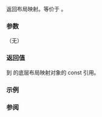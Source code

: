 {{cpp/container/mdspan/title|mapping}}
{{cpp/container/mdspan/navbar}}
{{ddcl|since=c++23|
constexpr const mapping_type&amp; mapping() const noexcept;
}}

返回布局映射。等价于 {{box|{{c/core|return}}{{tt|&amp;#32;}}{{rlpi|/#Data members|map_}}{{c/core|;}}}}。

===参数===
（无）

===返回值===
到 {{rlpt|/#数据成员|mapping_type}} 的底层布局映射对象的 const 引用。

===示例===
{{example
|code=
|output=
}}

===参阅===
{{todo}}

{{langlinks|de|en|es|ja|ru}}